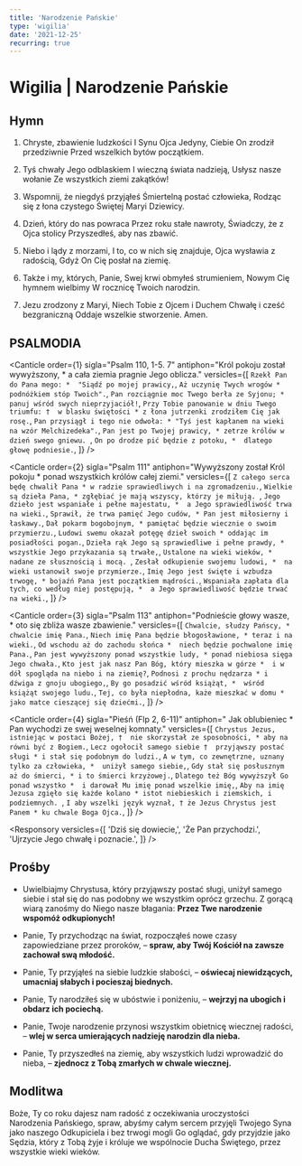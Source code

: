 ```yaml
---
title: 'Narodzenie Pańskie'
type: 'wigilia'
date: '2021-12-25'
recurring: true
---
```


# Wigilia | Narodzenie Pańskie

<OpeningVersicle />

## Hymn

1. Chryste, zbawienie ludzkości
   I Synu Ojca Jedyny,
   Ciebie On zrodził przedziwnie
   Przed wszelkich bytów początkiem.

2. Tyś chwały Jego odblaskiem
   I wieczną świata nadzieją,
   Usłysz nasze wołanie
   Ze wszystkich ziemi zakątków!

3. Wspomnij, że niegdyś przyjąłeś
   Śmiertelną postać człowieka,
   Rodząc się z łona czystego
   Świętej Maryi Dziewicy.

4. Dzień, który do nas powraca
   Przez roku stałe nawroty,
   Świadczy, że z Ojca stolicy
   Przyszedłeś, aby nas zbawić.

5. Niebo i lądy z morzami,
   I to, co w nich się znajduje,
   Ojca wysławia z radością,
   Gdyż On Cię posłał na ziemię.

6. Także i my, których, Panie,
   Swej krwi obmyłeś strumieniem,
   Nowym Cię hymnem wielbimy
   W rocznicę Twoich narodzin.

7. Jezu zrodzony z Maryi,
   Niech Tobie z Ojcem i Duchem
   Chwałę i cześć bezgraniczną
   Oddaje wszelkie stworzenie. Amen.

## PSALMODIA

<Canticle
  order={1}
  sigla="Psalm 110, 1-5. 7"
  antiphon="Król pokoju został wywyższony, * a cała ziemia pragnie Jego oblicza."
  versicles={[
    `Rzekł Pan do Pana mego: * 
"Siądź po mojej prawicy,`,
    `Aż uczynię Twych wrogów * 
podnóżkiem stóp Twoich".`,
    `Pan rozciągnie moc Twego berła ze Syjonu; * 
panuj wśród swych nieprzyjaciół!`,
    `Przy Tobie panowanie w dniu Twego triumfu: † 
w blasku świętości *
z łona jutrzenki zrodziłem Cię jak rosę.`,
    `Pan przysiągł i tego nie odwoła: *
"Tyś jest kapłanem na wieki na wzór Melchizedeka".`,
    `Pan jest po Twojej prawicy, *
zetrze królów w dzień swego gniewu. `,
    `On po drodze pić będzie z potoku, * 
dlatego głowę podniesie.`,
  ]}
/>

<Canticle
  order={2}
  sigla="Psalm 111"
  antiphon="Wywyższony został Król pokoju * ponad wszystkich królów całej ziemi."
  versicles={[
    `Z całego serca będę chwalił Pana *
w radzie sprawiedliwych i na zgromadzeniu.`,
    `Wielkie są dzieła Pana, *
zgłębiać je mają wszyscy, którzy je miłują. `,
    `Jego dzieło jest wspaniałe i pełne majestatu, * 
a Jego sprawiedliwość trwa na wieki.`,
    `Sprawił, że trwa pamięć Jego cudów, *
Pan jest miłosierny i łaskawy.`,
    `Dał pokarm bogobojnym, *
pamiętać będzie wiecznie o swoim przymierzu.`,
    `Ludowi swemu okazał potęgę dzieł swoich *
oddając im posiadłości pogan.`,
    `Dzieła rąk Jego są sprawiedliwe i pełne prawdy, * 
wszystkie Jego przykazania są trwałe,`,
    `Ustalone na wieki wieków, *
nadane ze słusznością i mocą. `,
    `Zesłał odkupienie swojemu ludowi, * 
na wieki ustanowił swoje przymierze.`,
    `Imię Jego jest święte i wzbudza trwogę, *
bojaźń Pana jest początkiem mądrości.`,
    `Wspaniała zapłata dla tych, co według niej postępują, * 
a Jego sprawiedliwość będzie trwać na wieki.`,
  ]}
/>

<Canticle
  order={3}
  sigla="Psalm 113"
  antiphon="Podnieście głowy wasze, * oto się zbliża wasze zbawienie."
  versicles={[
    `Chwalcie, słudzy Pańscy, * 
chwalcie imię Pana.`,
    `Niech imię Pana będzie błogosławione, *
teraz i na wieki.`,
    `Od wschodu aż do zachodu słońca * 
niech będzie pochwalone imię Pana.`,
    `Pan jest wywyższony ponad wszystkie ludy, *
ponad niebiosa sięga Jego chwała.`,
    `Kto jest jak nasz Pan Bóg, który mieszka w górze * 
i w dół spogląda na niebo i na ziemię?`,
    `Podnosi z prochu nędzarza *
i dźwiga z gnoju ubogiego,`,
    `By go posadzić wśród książąt, * 
wśród książąt swojego ludu.`,
    `Tej, co była niepłodna, każe mieszkać w domu *
jako matce cieszącej się dziećmi.`,
  ]}
/>

<Canticle
  order={4}
  sigla="Pieśń (Flp 2, 6-11)"
  antiphon=" Jak oblubieniec * Pan wychodzi ze swej weselnej komnaty."
  versicles={[
    `Chrystus Jezus, istniejąc w postaci Bożej, † 
nie skorzystał ze sposobności, *
aby na równi być z Bogiem.`,
    `Lecz ogołocił samego siebie † 
przyjąwszy postać sługi *
i stał się podobnym do ludzi.`,
    `A w tym, co zewnętrzne, uznany tylko za człowieka, * 
uniżył samego siebie,`,
    `Gdy stał się posłusznym aż do śmierci, *
i to śmierci krzyżowej.`,
    `Dlatego też Bóg wywyższył Go ponad wszystko * 
i darował Mu imię ponad wszelkie imię,`,
    `Aby na imię Jezusa zgięło się każde kolano *
istot niebieskich i ziemskich, i podziemnych. `,
    `I aby wszelki język wyznał, †
że Jezus Chrystus jest Panem *
ku chwale Boga Ojca.`,
  ]}
/>

<Passage
  sigla="Ga 4, 4-5"
  passage="Gdy nadeszła pełnia czasu, zesłał Bóg Syna swego, zrodzonego z niewiasty, zrodzonego pod Prawem, aby wykupił tych, którzy podlegali Prawu, abyśmy mogli otrzymać przybrane synostwo."
/>

<Responsory
  versicles={[
    'Dziś się dowiecie,',
    'Że Pan przychodzi.',
    'Ujrzycie Jego chwałę i poznacie.',
  ]}
/>

<Magnificat isEve antiphon="Kiedy wzejdzie słońce na niebie, * ujrzycie Króla królów, który wychodzi od Ojca, / jak oblubieniec ze swej komnaty." />

## Prośby

- Uwielbiajmy Chrystusa, który przyjąwszy postać sługi, uniżył samego siebie i stał się do nas podobny we wszystkim oprócz grzechu. Z gorącą wiarą zanośmy do Niego nasze błagania: **Przez Twe narodzenie wspomóż odkupionych!**

- Panie, Ty przychodząc na świat, rozpocząłeś nowe czasy zapowiedziane przez proroków, – **spraw, aby Twój Kościół na zawsze zachował swą młodość.**

- Panie, Ty przyjąłeś na siebie ludzkie słabości, – **oświecaj niewidzących, umacniaj słabych i pocieszaj biednych.**

- Panie, Ty narodziłeś się w ubóstwie i poniżeniu, – **wejrzyj na ubogich i obdarz ich pociechą.**

- Panie, Twoje narodzenie przynosi wszystkim obietnicę wiecznej radości, – **wlej w serca umierających nadzieję narodzin dla nieba.**

- Panie, Ty przyszedłeś na ziemię, aby wszystkich ludzi wprowadzić do nieba, – **zjednocz z Tobą zmarłych w chwale wiecznej.**

<CustomIntercessions />

<KyrieEleison />

<LordsPrayer />

## Modlitwa

Boże, Ty co roku dajesz nam radość z oczekiwania uroczystości Narodzenia Pańskiego, spraw, abyśmy całym sercem przyjęli Twojego Syna jako naszego Odkupiciela i bez trwogi mogli Go oglądać, gdy przyjdzie jako Sędzia, który z Tobą żyje i króluje we wspólnocie Ducha Świętego, przez wszystkie wieki wieków.

<Amen />

<BlessingAndConcludingVersicle />

<SalveRegina />

